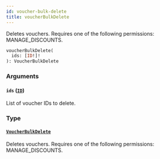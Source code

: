 ```yaml
---
id: voucher-bulk-delete
title: voucherBulkDelete
---
```


Deletes vouchers. Requires one of the following permissions: MANAGE_DISCOUNTS.

```graphql
voucherBulkDelete(
  ids: [ID!]!
): VoucherBulkDelete
```

### Arguments

#### `ids` ([`ID`](../../../developer/api-reference/scalars/id))

List of voucher IDs to delete.

### Type

#### [`VoucherBulkDelete`](../../../developer/api-reference/objects/voucher-bulk-delete)

Deletes vouchers. Requires one of the following permissions: MANAGE_DISCOUNTS.
